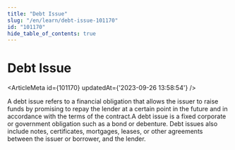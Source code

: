 ```yaml
---
title: "Debt Issue"
slug: "/en/learn/debt-issue-101170"
id: "101170"
hide_table_of_contents: true
---
```



# Debt Issue

<ArticleMeta id={101170} updatedAt={'2023-09-26 13:58:54'} />
<div className='border-solid border-b border-t-0 my-4 border-[var(--ifm-color-gray-300)]' />

A debt issue refers to a financial obligation that allows the issuer to raise funds by promising to repay the lender at a certain point in the future and in accordance with the terms of the contract.A debt issue is a fixed corporate or government obligation such as a bond or debenture. Debt issues also include notes, certificates, mortgages, leases, or other agreements between the issuer or borrower, and the lender.
